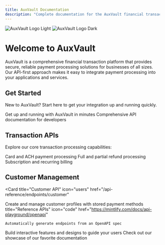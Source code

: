 ```yaml
---
title: AuxVault Documentation
description: "Complete documentation for the AuxVault financial transaction platform"
---
```


<img
  className="block dark:hidden"
  src="/images/auxvault-logo-light.png"
  alt="AuxVault Logo Light"
/>
<img
  className="hidden dark:block"
  src="/images/auxvault-logo-dark.png"
  alt="AuxVault Logo Dark"
/>

# Welcome to AuxVault

AuxVault is a comprehensive financial transaction platform that provides secure, reliable payment processing solutions for businesses of all sizes. Our API-first approach makes it easy to integrate payment processing into your applications and services.

## Get Started

New to AuxVault? Start here to get your integration up and running quickly.

<CardGroup cols={2}>
  <Card
    title="Quick Start Guide"
    icon="rocket"
    href="/essentials/quickstart"
  >
    Get up and running with AuxVault in minutes
  </Card>
  <Card
    title="API Reference"
    icon="code"
    href="/api-reference/introduction"
  >
    Comprehensive API documentation for developers
  </Card>
</CardGroup>

## Transaction APIs

Explore our core transaction processing capabilities:

<CardGroup cols={3}>
  <Card
    title="Process Transactions"
    icon="credit-card"
    href="/api-reference/endpoints/transaction"
  >
    Card and ACH payment processing
  </Card>
  <Card
    title="Manage Refunds"
    icon="rotate-left"
    href="/api-reference/endpoints/refund"
  >
    Full and partial refund processing
  </Card>
  <Card
    title="Recurring Payments"
    icon="calendar-check"
    href="/api-reference/endpoints/recurring"
  >
    Subscription and recurring billing
  </Card>
</CardGroup>

## Customer Management

<Card
  title="Customer API"
  icon="users"
  href="/api-reference/endpoints/customer"
>
  Create and manage customer profiles with stored payment methods
</Card>
    title="Reference APIs"
    icon="code"
    href="https://mintlify.com/docs/api-playground/openapi"
  >
    Automatically generate endpoints from an OpenAPI spec
  </Card>
  <Card
    title="Add Components"
    icon="screwdriver-wrench"
    href="https://mintlify.com/docs/content/components/accordions"
  >
    Build interactive features and designs to guide your users
  </Card>
  <Card
    title="Get Inspiration"
    icon="stars"
    href="https://mintlify.com/customers"
  >
    Check out our showcase of our favorite documentation
  </Card>
</CardGroup>
